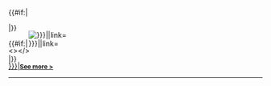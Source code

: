 <div style="float:{{{float|left}}};width:{{{width|50%;}}}">
<div style="position:relative;overflow:hidden;height:{{{height|360px}}};margin:{{{margin|5px}}};background:rgba({{{rgba|250,250,255,0.1}}});{{#if:{{{text-color|}}}|color:{{{text-color|}}};|}};border:{{{border|none}}}">
{{#if:{{{image|}}}|<div style="position:absolute;{{{image-pos|top:0px;left:0px}}};opacity:{{{opacity|0.2}}};z-index:1;">[[File:{{{image|}}}|{{{size|}}}|link=]]</div>|}}
<div style="position:absolute;z-index:2;overflow-y:{{{overflow|hidden}}};overflow-x: hidden;height:{{{text-height|288px}}};width:100%;">
<{{{header-level|h3}}}>{{{header|}}}</{{{header-level|h3}}}>
{{{content|}}}
</div>
{{#if:{{{source|}}}|<div style="position:absolute;z-index:3;height:16px;{{{source-pos|bottom:20px;right:10px;}}}">
[[{{{source|}}}|<span style="font-size:12px;{{#if:{{{link-color|}}}|color:{{{link-color|black}}}|}}">'''See more >'''</span>]]
</div>|}}
</div>

----

</div>
<noinclude>
{{documentation}}
</noinclude>